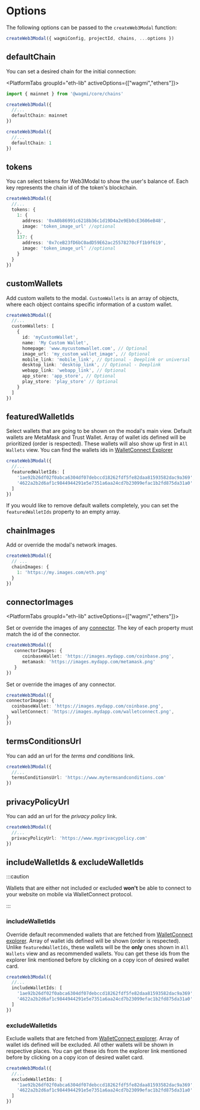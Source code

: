 
# Options

The following options can be passed to the `createWeb3Modal` function:

```ts
createWeb3Modal({ wagmiConfig, projectId, chains, ...options })
```

## defaultChain

You can set a desired chain for the initial connection:

<PlatformTabs groupId="eth-lib" activeOptions={["wagmi","ethers"]}>
<PlatformTabItem value="wagmi">

```ts
import { mainnet } from '@wagmi/core/chains'

createWeb3Modal({
  //...
  defaultChain: mainnet
})
```

</PlatformTabItem>
<PlatformTabItem value="ethers">

```ts
createWeb3Modal({
  //...
  defaultChain: 1
})
```

</PlatformTabItem>
</PlatformTabs>

## tokens

You can select tokens for Web3Modal to show the user's balance of. Each key represents the chain id of the token's blockchain.

```ts
createWeb3Modal({
  //...
  tokens: {
    1: {
      address: '0xA0b86991c6218b36c1d19D4a2e9Eb0cE3606eB48',
      image: 'token_image_url' //optional
    },
    137: {
      address: '0x7ceB23fD6bC0adD59E62ac25578270cFf1b9f619',
      image: 'token_image_url' //optional
    }
  }
})
```

## customWallets

Add custom wallets to the modal. `CustomWallets` is an array of objects, where each object contains specific information of a custom wallet.

```ts
createWeb3Modal({
  //...
  customWallets: [
    {
      id: 'myCustomWallet',
      name: 'My Custom Wallet',
      homepage: 'www.mycustomwallet.com', // Optional
      image_url: 'my_custom_wallet_image', // Optional
      mobile_link: 'mobile_link', // Optional - Deeplink or universal
      desktop_link: 'desktop_link', // Optional - Deeplink
      webapp_link: 'webapp_link', // Optional
      app_store: 'app_store', // Optional
      play_store: 'play_store' // Optional
    }
  ]
})
```

## featuredWalletIds

Select wallets that are going to be shown on the modal's main view. Default wallets are MetaMask and Trust Wallet.
Array of wallet ids defined will be prioritized (order is respected).
These wallets will also show up first in `All Wallets` view.
You can find the wallets ids in [WalletConnect Explorer](https://walletconnect.com/explorer?type=wallet)

```ts
createWeb3Modal({
  //...
  featuredWalletIds: [
    '1ae92b26df02f0abca6304df07debccd18262fdf5fe82daa81593582dac9a369',
    '4622a2b2d6af1c9844944291e5e7351a6aa24cd7b23099efac1b2fd875da31a0'
  ]
})
```

If you would like to remove default wallets completely, you can set the `featuredWalletIds` property to an empty array.

## chainImages

Add or override the modal's network images.

```ts
createWeb3Modal({
  // ...
  chainImages: {
    1: 'https://my.images.com/eth.png'
  }
})
```

## connectorImages

<PlatformTabs groupId="eth-lib" activeOptions={["wagmi","ethers"]}>
<PlatformTabItem value="wagmi">

Set or override the images of any [connector](https://wagmi.sh/core/connectors/injected). The key of each property must match the id of the connector.

```ts
createWeb3Modal({
   connectorImages: {
      coinbaseWallet: 'https://images.mydapp.com/coinbase.png',
      metamask: 'https://images.mydapp.com/metamask.png'
   }
})
```

</PlatformTabItem>
<PlatformTabItem value="ethers">

Set or override the images of any connector.

```ts
createWeb3Modal({
connectorImages: {
  coinbaseWallet: 'https://images.mydapp.com/coinbase.png',
  walletConnect: 'https://images.mydapp.com/walletconnect.png',
}
})
```

</PlatformTabItem>
</PlatformTabs>

## termsConditionsUrl

You can add an url for the _terms and conditions_ link.

```ts
createWeb3Modal({
  //...
  termsConditionsUrl: 'https://www.mytermsandconditions.com'
})
```

## privacyPolicyUrl

You can add an url for the _privacy policy_ link.

```ts
createWeb3Modal({
  //...
  privacyPolicyUrl: 'https://www.myprivacypolicy.com'
})
```

## includeWalletIds & excludeWalletIds

:::caution

Wallets that are either not included or excluded **won't** be able to connect to your website on mobile via WalletConnect protocol.

:::

### includeWalletIds

Override default recommended wallets that are fetched from [WalletConnect explorer](https://walletconnect.com/explorer?type=wallet).
Array of wallet ids defined will be shown (order is respected).
Unlike `featuredWalletIds`, these wallets will be the **only** ones shown in `All Wallets` view and as recommended wallets.
You can get these ids from the explorer link mentioned before by clicking on a copy icon of desired wallet card.

```ts
createWeb3Modal({
  //...
  includeWalletIds: [
    '1ae92b26df02f0abca6304df07debccd18262fdf5fe82daa81593582dac9a369',
    '4622a2b2d6af1c9844944291e5e7351a6aa24cd7b23099efac1b2fd875da31a0'
  ]
})
```

### excludeWalletIds

Exclude wallets that are fetched from [WalletConnect explorer](https://walletconnect.com/explorer?type=wallet).
Array of wallet ids defined will be excluded.
All other wallets will be shown in respective places.
You can get these ids from the explorer link mentioned before by clicking on a copy icon of desired wallet card.

```ts
createWeb3Modal({
  //...
  excludeWalletIds: [
    '1ae92b26df02f0abca6304df07debccd18262fdf5fe82daa81593582dac9a369',
    '4622a2b2d6af1c9844944291e5e7351a6aa24cd7b23099efac1b2fd875da31a0'
  ]
})
```